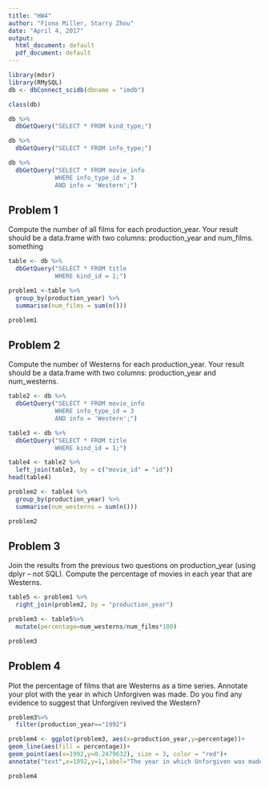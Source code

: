 ```yaml
---
title: "HW4"
author: "Fiona Miller, Starry Zhou"
date: "April 4, 2017"
output:
  html_document: default
  pdf_document: default
---
```

```r
library(mdsr)
library(RMySQL)
db <- dbConnect_scidb(dbname = "imdb")
```

```r
class(db)
```

```r
db %>%
  dbGetQuery("SELECT * FROM kind_type;")
```

```r
db %>%
  dbGetQuery("SELECT * FROM info_type;")
```

```r
db %>%
  dbGetQuery("SELECT * FROM movie_info
             WHERE info_type_id = 3
             AND info = 'Western';")
```


## Problem 1
Compute the number of all films for each production_year. Your result should be a data.frame with two columns: production_year and num_films. something

```r
table <- db %>%
  dbGetQuery("SELECT * FROM title
             WHERE kind_id = 1;")

```

```r
problem1 <-table %>%
  group_by(production_year) %>%
  summarise(num_films = sum(n()))
```

```r
problem1
```


## Problem 2
Compute the number of Westerns for each production_year. Your result should be a  data.frame with two columns: production_year and num_westerns.
```r
table2 <- db %>%
  dbGetQuery("SELECT * FROM movie_info
             WHERE info_type_id = 3
             AND info = 'Western';")
```

```r
table3 <- db %>%
  dbGetQuery("SELECT * FROM title
             WHERE kind_id = 1;")
```

```r
table4 <- table2 %>%
  left_join(table3, by = c("movie_id" = "id"))
head(table4)
```

```r
problem2 <- table4 %>%
  group_by(production_year) %>%
  summarise(num_westerns = sum(n()))
```

```r
problem2
```

## Problem 3
Join the results from the previous two questions on production_year (using dplyr – not SQL). Compute the percentage of movies in each year that are Westerns.

```r
table5 <- problem1 %>%
  right_join(problem2, by = "production_year")
```

```r
problem3 <- table5%>%
  mutate(percentage=num_westerns/num_films*100)
```

```r
problem3
```



## Problem 4
Plot the percentage of films that are Westerns as a time series. Annotate your plot with the year in which Unforgiven was made. Do you find any evidence to suggest that Unforgiven revived the Western?

```r
problem3%>%
  filter(production_year=="1992")
```

```r
problem4 <- ggplot(problem3, aes(x=production_year,y=percentage))+
geom_line(aes(fill = percentage))+
geom_point(aes(x=1992,y=0.2479632), size = 3, color = "red")+
annotate("text",x=1992,y=1,label="The year in which Unforgiven was made", size=3)
```

```r
problem4
```